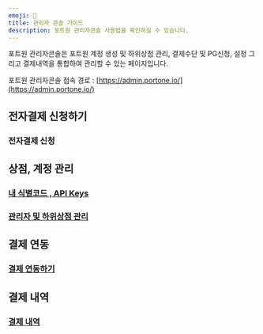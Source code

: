 ```yaml
---
emoji: 🎡
title: 관리자 콘솔 가이드
description: 포트원 관리자콘솔 사용법을 확인하실 수 있습니다.
---
```



포트원 관리자콘솔은 포트원 계정 생성 및 하위상점 관리, 결제수단 및 PG신청, 설정 그리고 결제내역을 통합하여 관리할 수 있는 페이지입니다.

포트원 관리자콘솔 접속 경로 : [https://admin.portone.io/](https://admin.portone.io/)

## 전자결제 신청하기

### 전자결제 신청 <a href="#https-app.gitbook.com-o-nad6nqi7lne1tgdy19od-s-wwx2hlvrzlzrxeh1aacf-changes-lfaibcsawqojm8cjjpb8-und" id="https-app.gitbook.com-o-nad6nqi7lne1tgdy19od-s-wwx2hlvrzlzrxeh1aacf-changes-lfaibcsawqojm8cjjpb8-und"></a>

## 상점, 계정 관리

### [내 식별코드 , API Keys](api-keys) <a href="#https-app.gitbook.com-o-nad6nqi7lne1tgdy19od-s-wwx2hlvrzlzrxeh1aacf-changes-lfaibcsawqojm8cjjpb8-und" id="https-app.gitbook.com-o-nad6nqi7lne1tgdy19od-s-wwx2hlvrzlzrxeh1aacf-changes-lfaibcsawqojm8cjjpb8-und"></a>

### [관리자 및 하위상점 관리](account)

## 결제 연동

### [결제 연동하기](connect)

## 결제 내역

### [결제 내역](list)

